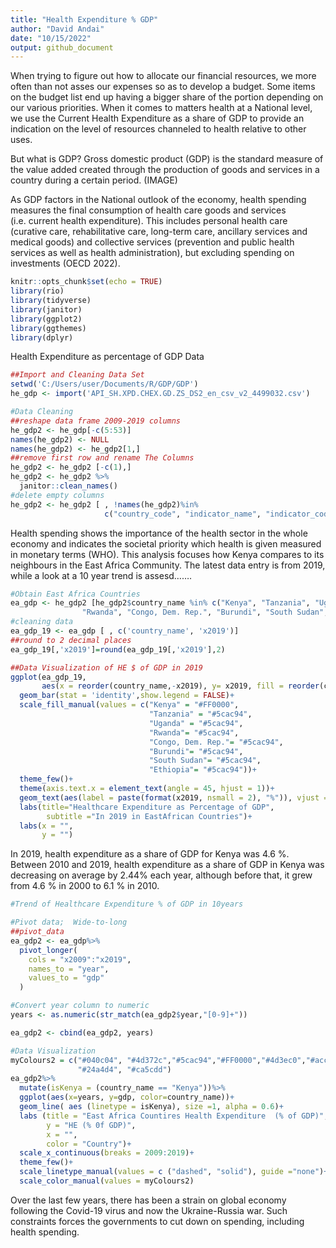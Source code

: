 ```yaml
---
title: "Health Expenditure % GDP"
author: "David Andai"
date: "10/15/2022"
output: github_document
---
```


When trying to figure out how to allocate our financial resources, we more often than not asses our expenses so as to develop a budget. Some items on the budget list end up having a bigger share of the portion depending on our various priorities. 
When it comes to matters health at a National level, we use the Current Health Expenditure as a share of GDP to provide an indication on the level of resources channeled to health relative to other uses.

But what is GDP?
Gross domestic product (GDP) is the standard measure of the value added created through the production of goods and services in a country during a certain period. 
(IMAGE)

As GDP factors in the National outlook of the economy, health spending measures the final consumption of health care goods and services (i.e. current health expenditure). This includes personal health care (curative care, rehabilitative care, long-term care, ancillary services and medical goods) and collective services (prevention and public health services as well as health administration), but excluding spending on investments (OECD 2022).

```r
knitr::opts_chunk$set(echo = TRUE)
library(rio)
library(tidyverse)
library(janitor)
library(ggplot2)
library(ggthemes)
library(dplyr)
```

Health Expenditure as percentage of GDP Data
```r
##Import and Cleaning Data Set
setwd('C:/Users/user/Documents/R/GDP/GDP')
he_gdp <- import('API_SH.XPD.CHEX.GD.ZS_DS2_en_csv_v2_4499032.csv')

#Data Cleaning
##reshape data frame 2009-2019 columns
he_gdp2 <- he_gdp[-c(5:53)]
names(he_gdp2) <- NULL
names(he_gdp2) <- he_gdp2[1,]
##remove first row and rename The Columns
he_gdp2 <- he_gdp2 [-c(1),]
he_gdp2 <- he_gdp2 %>%
  janitor::clean_names()
#delete empty columns
he_gdp2 <- he_gdp2 [ , !names(he_gdp2)%in%
                     c("country_code", "indicator_name", "indicator_code", "na", "x2020", "x2021")]

```

Health spending shows the importance of the health sector in the whole economy and indicates the societal priority which health is given measured in monetary terms (WHO). This analysis focuses how Kenya compares to its neighbours in the East Africa Community. The latest data entry is from 2019, while a look at a 10 year trend is assesd....... 

```r
#Obtain East Africa Countries
ea_gdp <- he_gdp2 [he_gdp2$country_name %in% c("Kenya", "Tanzania", "Uganda",
                "Rwanda", "Congo, Dem. Rep.", "Burundi", "South Sudan", "Ethiopia"),]
#cleaning data
ea_gdp_19 <- ea_gdp [ , c('country_name', 'x2019')]
##round to 2 decimal places
ea_gdp_19[,'x2019']=round(ea_gdp_19[,'x2019'],2)

##Data Visualization of HE $ of GDP in 2019
ggplot(ea_gdp_19,
       aes(x = reorder(country_name,-x2019), y= x2019, fill = reorder(country_name,-x2019)))+
  geom_bar(stat = 'identity',show.legend = FALSE)+
  scale_fill_manual(values = c("Kenya" = "#FF0000",
                               "Tanzania" = "#5cac94",
                               "Uganda" = "#5cac94",
                               "Rwanda"= "#5cac94", 
                               "Congo, Dem. Rep."= "#5cac94", 
                               "Burundi"= "#5cac94",
                               "South Sudan"= "#5cac94",
                               "Ethiopia"= "#5cac94"))+
  theme_few()+
  theme(axis.text.x = element_text(angle = 45, hjust = 1))+
  geom_text(aes(label = paste(format(x2019, nsmall = 2), "%")), vjust = -0.2)+
  labs(title="Healthcare Expenditure as Percentage of GDP", 
        subtitle ="In 2019 in EastAfrican Countries")+
  labs(x = "",
       y = "")
```

In 2019, health expenditure as a share of GDP for Kenya was 4.6 %. Between 2010 and 2019, health expenditure as a share of GDP in Kenya was decreasing on average by 2.44% each year, although before that, it grew from 4.6 % in 2000 to 6.1 % in 2010.

```r
#Trend of Healthcare Expenditure % of GDP in 10years

#Pivot data;  Wide-to-long
##pivot_data
ea_gdp2 <- ea_gdp%>%
  pivot_longer(
    cols = "x2009":"x2019",
    names_to = "year",
    values_to = "gdp"
  )

#Convert year column to numeric
years <- as.numeric(str_match(ea_gdp2$year,"[0-9]+"))

ea_gdp2 <- cbind(ea_gdp2, years)

#Data Visualization
myColours2 = c("#040c04", "#4d372c","#5cac94","#FF0000","#4d3ec0","#acc6d8",
               "#24a4d4", "#ca5cdd")
ea_gdp2%>%
  mutate(isKenya = (country_name == "Kenya"))%>%
  ggplot(aes(x=years, y=gdp, color=country_name))+
  geom_line( aes (linetype = isKenya), size =1, alpha = 0.6)+
  labs (title = "East Africa Countires Health Expenditure  (% of GDP)",
        y = "HE (% 0f GDP)",
        x = "",
        color = "Country")+
  scale_x_continuous(breaks = 2009:2019)+
  theme_few()+
  scale_linetype_manual(values = c ("dashed", "solid"), guide ="none")+
  scale_color_manual(values = myColours2)
```

Over the last few years, there has been a strain on global economy following the Covid-19 virus and now the Ukraine-Russia war. Such constraints forces the governments to cut down on spending, including health spending.